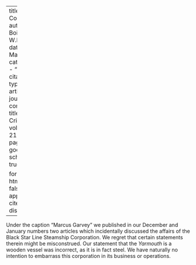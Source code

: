 
---
title: 'A Correction'
author: Du Bois, W.E.B.
date: Mar. 1921
categories: 
  - ""
citation: 
  type: article-journal
  container-title: The Crisis
  volume: 21
  issue: 5
  page: 213
google-scholar: true

format:
  html:
    toc: false
    appendix-cite-as: display
---


Under the caption "Marcus Garvey" we published in our December and January numbers two articles which incidentally discussed the affairs of the Black Star Line Steamship Corporation. We regret that certain statements therein might be misconstrued. Our statement that the *Yarmouth* is a wooden vessel was incorrect, as it is in fact steel. We have naturally no intention to embarrass this corporation in its business or operations.

